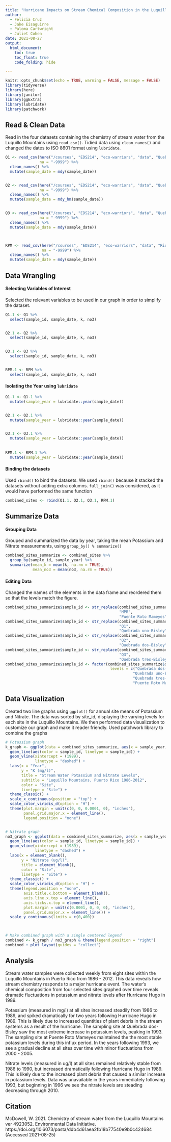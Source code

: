 ```yaml
---
title: "Hurricane Impacts on Stream Chemical Composition in the Luquillo Mountains, Puerto Rico"
author: 
  - Felicia Cruz 
  - Jake Eisaguirre 
  - Paloma Cartwright 
  - Juliet Cohen
date: 2021-08-27
output: 
  html_document:
    toc: true 
    toc_float: true
    code_folding: hide

---
```


```r
knitr::opts_chunk$set(echo = TRUE, warning = FALSE, message = FALSE)
library(tidyverse)
library(here)
library(janitor)
library(ggExtra)
library(lubridate)
library(patchwork)
```


## Read & Clean Data 

Read in the four datasets containing the chemistry of stream water from the Luquillo Mountains using `read_csv()`. Tidied data using `clean_names()` and changed the dates to ISO 8601 format using `lubridate`. 

```r
Q1 <- read_csv(here("/courses", "EDS214", "eco-warriors", "data", "QuebradaCuenca1-Bisley.csv" ), 
               na = "-9999") %>% 
  clean_names() %>% 
  mutate(sample_date = mdy(sample_date))


Q2 <- read_csv(here("/courses", "EDS214", "eco-warriors", "data", "QuebradaCuenca2-Bisley.csv"), 
               na = "-9999") %>% 
  clean_names() %>% 
  mutate(sample_date = mdy_hm(sample_date))


Q3 <- read_csv(here("/courses", "EDS214", "eco-warriors", "data", "QuebradaCuenca3-Bisley.csv"), 
               na = "-9999") %>% 
  clean_names() %>% 
  mutate(sample_date = mdy(sample_date))



RPM <- read_csv(here("/courses", "EDS214", "eco-warriors", "data", "RioMameyesPuenteRoto.csv"), 
                na = "-9999") %>% 
  clean_names() %>% 
  mutate(sample_date = mdy(sample_date))

```


## Data Wrangling 

#### Selecting Variables of Interest

Selected the relevant variables to be used in our graph in order to simplify the dataset. 

```r

Q1.1 <- Q1 %>% 
  select(sample_id, sample_date, k, no3)


Q2.1 <- Q2 %>% 
  select(sample_id, sample_date, k, no3)


Q3.1 <- Q3 %>% 
  select(sample_id, sample_date, k, no3)


RPM.1 <- RPM %>% 
  select(sample_id, sample_date, k, no3)


```

#### Isolating the Year using `lubridate`

```r
Q1.1 <- Q1.1 %>%
  mutate(sample_year = lubridate::year(sample_date)) 


Q2.1 <- Q2.1 %>%
  mutate(sample_year = lubridate::year(sample_date))


Q3.1 <- Q3.1 %>%
  mutate(sample_year = lubridate::year(sample_date))
  
  
RPM.1 <- RPM.1 %>%
  mutate(sample_year = lubridate::year(sample_date)) 

```


#### Binding the datasets

Used `rbind()` to bind the datasets. We used `rbind()` because it stacked the datasets without adding extra columns. `full_join()` was considered, as it would have performed the same function

```r
combined_sites <- rbind(Q1.1, Q2.1, Q3.1, RPM.1)
```

## Summarize Data 

#### Grouping Data 

Grouped and summarized the data by year, taking the mean Potassium and Nitrate measurements, using `group_by() % summarize()`

```r
combined_sites_summarize <- combined_sites %>% 
  group_by(sample_id, sample_year) %>% 
  summarize(mean_k = mean(k, na.rm = TRUE),
            mean_no3 = mean(no3, na.rm = TRUE))
```

#### Editing Data 

Changed the names of the elements in the data frame and reordered them so that the levels match the figure. 

```r

combined_sites_summarize$sample_id <- str_replace(combined_sites_summarize$sample_id, 
                                                  "MPR",
                                                  "Puente Roto Mameyes")
combined_sites_summarize$sample_id <- str_replace(combined_sites_summarize$sample_id, 
                                                  "Q1",
                                                  "Quebrada uno-Bisley")
combined_sites_summarize$sample_id <- str_replace(combined_sites_summarize$sample_id, 
                                                  "Q2",
                                                  "Quebrada dos-Bisley")
combined_sites_summarize$sample_id <- str_replace(combined_sites_summarize$sample_id, 
                                                  "Q3",
                                                  "Quebrada tres-Bisley")
combined_sites_summarize$sample_id <- factor(combined_sites_summarize$sample_id, 
                                              levels = c("Quebrada dos-Bisley",
                                                        "Quebrada uno-Bisley",
                                                        "Quebrada tres-Bisley", 
                                                        "Puente Roto Mameyes"))

```

## Data Visualization 

Created two line graphs using `ggplot()` for annual site means of Potassium and Nitrate. The data was sorted by site_id, displaying the varying levels for each site in the Luquillo Mountains. We then performed data visualization to customize our graph and make it reader friendly.
Used patchwork library to combine the graphs 

```r
# Potassium graph 
k_graph <- ggplot(data = combined_sites_summarize, aes(x = sample_year, y = mean_k)) +
  geom_line(aes(color = sample_id, linetype = sample_id)) +
  geom_vline(xintercept = (1989), 
             linetype = "dashed") +
  labs(x = "Year",
       y = "K (mg/l)",
       title = "Stream Water Potassium and Nitrate Levels",
       subtitle = "Luquillo Mountains, Puerto Rico 1986-2012",
       color = "Site",
       linetype = "Site") +
  theme_classic() + 
  scale_x_continuous(position = "top") +
  scale_color_viridis_d(option = "H") +
  theme(plot.margin = unit(c(0, 0, 0.0001, 0), "inches"),
        panel.grid.major.x = element_line(),
        legend.position = "none") 


# Nitrate graph
no3_graph <- ggplot(data = combined_sites_summarize, aes(x = sample_year, y = mean_no3)) +
  geom_line(aes(color = sample_id, linetype = sample_id)) +
  geom_vline(xintercept = (1989), 
             linetype = "dashed") + 
  labs(x = element_blank(),
       y = "Nitrate (ug/l)",
       title = element_blank(),
       color = "Site",
       linetype = "Site") +
  theme_classic() +
  scale_color_viridis_d(option = "H") +
  theme(legend.position = "none",
        axis.title.x.bottom = element_blank(),
        axis.line.x.top = element_line(),
        axis.ticks.x.top = element_line(),
        plot.margin = unit(c(0.0001, 0, 0, 0), "inches"),
        panel.grid.major.x = element_line()) +
  scale_y_continuous(limits = c(0,400)) 
  


# Make combined graph with a single centered legend
combined <- k_graph / no3_graph & theme(legend.position = "right")
combined + plot_layout(guides = "collect")

```


## Analysis 

Stream water samples were collected weekly from eight sites within the Luquillo Mountains in Puerto Rico from 1986 - 2012. This data reveals how stream chemistry responds to a major hurricane event. The water's chemical composition from four selected sites graphed over time reveals dramatic fluctuations in potassium and nitrate levels after Hurricane Hugo in 1989.

Potassium (measured in mg/l) at all sites increased steadily from 1986 to 1989, and spiked dramatically for two years following Hurricane Hugo in 1989. This is likely due to increased quantities of plant debris in the stream systems as a result of the hurricane. The sampling site at Quebrada dos-Bisley saw the most extreme increase in potassium levels, peaking in 1993. The sampling site at Puente Roto Mameyes maintained the the most stable potassium levels during this influx period. In the years following 1993, we see a gradual decline at all sites over time with minor fluctuations from 2000 - 2005.

Nitrate levels (measured in ug/l) at all sites remained relatively stable from 1986 to 1990, but increased dramatically following Hurricane Hugo in 1989. This is likely due to the increased plant debris that caused a similar increase in potassium levels. Data was unavailable in the years immediately following 1993, but beginning in 1996 we see the nitrate levels are steading decreasing through 2010.

## Citation 

McDowell, W. 2021. Chemistry of stream water from the Luquillo Mountains ver 4923052. Environmental Data Initiative. https://doi.org/10.6073/pasta/ddb4d61aea2fb18b77540e9b0c424684 (Accessed 2021-08-25)

